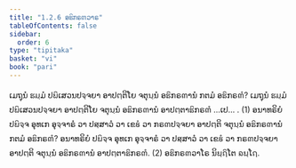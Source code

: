 ```yaml
---
title: "1.2.6 ອຘິກຣຓວາຣ"
tableOfContents: false
sidebar:
  order: 6
type: "tipitaka"
basket: "vi"
book: "pari"
---
```



<DynamicBreadcrumb />

<Division number="198" book="pari">

<Paragraph number="652" book="pari">
ເມຖຸນໍ ຘມ຺ມໍ ປຏິເສວນປຈ຺ຈຍາ ອາປຕ຺ຕິໂຍ ຈຕຸນ຺ນໍ ອຘິກຣຓານໍ ກຕມໍ ອຘິກຣຓໍ? ເມຖຸນໍ ຘມ຺ມໍ ປຏິເສວນປຈ຺ຈຍາ ອາປຕ຺ຕິໂຍ ຈຕຸນ຺ນໍ ອຘິກຣຓານໍ ອາປຕ຺ຕາຘິກຣຓໍ …ເປ… . (1)
</Paragraph>

<Paragraph number="653" book="pari">
ອນາທຣິຍໍ ປຏິຈ຺ຈ ອຸທເກ ອຸຈ຺ຈາຣໍ ວາ ປສ຺ສາວໍ ວາ ເຂຬໍ ວາ ກຣຓປຈ຺ຈຍາ ອາປຕ຺ຕິ ຈຕຸນ຺ນໍ ອຘິກຣຓານໍ ກຕມໍ ອຘິກຣຓໍ? ອນາທຣິຍໍ ປຏິຈ຺ຈ ອຸທເກ ອຸຈ຺ຈາຣໍ ວາ ປສ຺ສາວໍ ວາ ເຂຬໍ ວາ ກຣຓປຈ຺ຈຍາ ອາປຕ຺ຕິ ຈຕຸນ຺ນໍ ອຘິກຣຓານໍ ອາປຕ຺ຕາຘິກຣຓໍ. (2)

</Paragraph>
</Division>

<Paragraph number="654" type="center" book="pari">
ອຘິກຣຓວາໂຣ ນິຏ຺ຐິໂຕ ຉຏ຺ໂຐ.
</Paragraph>